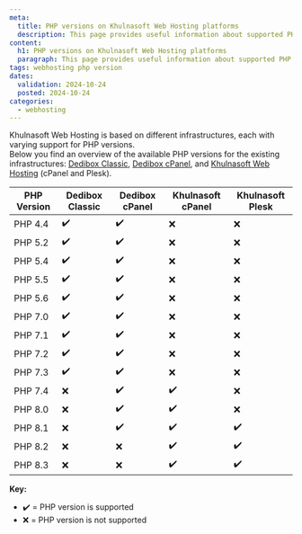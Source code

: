 ```yaml
---
meta:
  title: PHP versions on Khulnasoft Web Hosting platforms
  description: This page provides useful information about supported PHP versions across the different Web Hosting infrastructures.
content:
  h1: PHP versions on Khulnasoft Web Hosting platforms
  paragraph: This page provides useful information about supported PHP versions across the different Web Hosting infrastructures.
tags: webhosting php version
dates:
  validation: 2024-10-24
  posted: 2024-10-24
categories:
  - webhosting
---
```



Khulnasoft Web Hosting is based on different infrastructures, each with varying support for PHP versions.  
Below you find an overview of the available PHP versions for the existing infrastructures: [Dedibox Classic](/dedibox-console/classic-hosting/), [Dedibox cPanel](/dedibox-console/cpanel-hosting/), and [Khulnasoft Web Hosting](/managed-services/webhosting/) (cPanel and Plesk).

| PHP Version     | Dedibox Classic    | Dedibox cPanel    |  Khulnasoft cPanel    |   Khulnasoft Plesk   |
|-----------------|--------------------|-------------------|---------------------|--------------------|
| PHP 4.4         | ✔️                  | ✔️                 | ❌                 | ❌                 |
| PHP 5.2         | ✔️                  | ✔️                 | ❌                 | ❌                 |
| PHP 5.4         | ✔️                  | ✔️                 | ❌                 | ❌                 |
| PHP 5.5         | ✔️                  | ✔️                 | ❌                 | ❌                 |
| PHP 5.6         | ✔️                  | ✔️                 | ❌                 | ❌                 |
| PHP 7.0         | ✔️                  | ✔️                 | ❌                 | ❌                 |
| PHP 7.1         | ✔️                  | ✔️                 | ❌                 | ❌                 |
| PHP 7.2         | ✔️                  | ✔️                 | ❌                 | ❌                 |
| PHP 7.3         | ✔️                  | ✔️                 | ❌                 | ❌                 |
| PHP 7.4         | ❌                 | ✔️                 | ✔️                  | ❌                 |
| PHP 8.0         | ❌                 | ✔️                 | ✔️                  | ❌                 |
| PHP 8.1         | ❌                 | ✔️                 | ✔️                  | ✔️                  |
| PHP 8.2         | ❌                 | ❌                | ✔️                  | ✔️                  |
| PHP 8.3         | ❌                 | ❌                | ✔️                  | ✔️                  |

**Key:**
- ✔️ = PHP version is supported
- ❌ = PHP version is not supported

